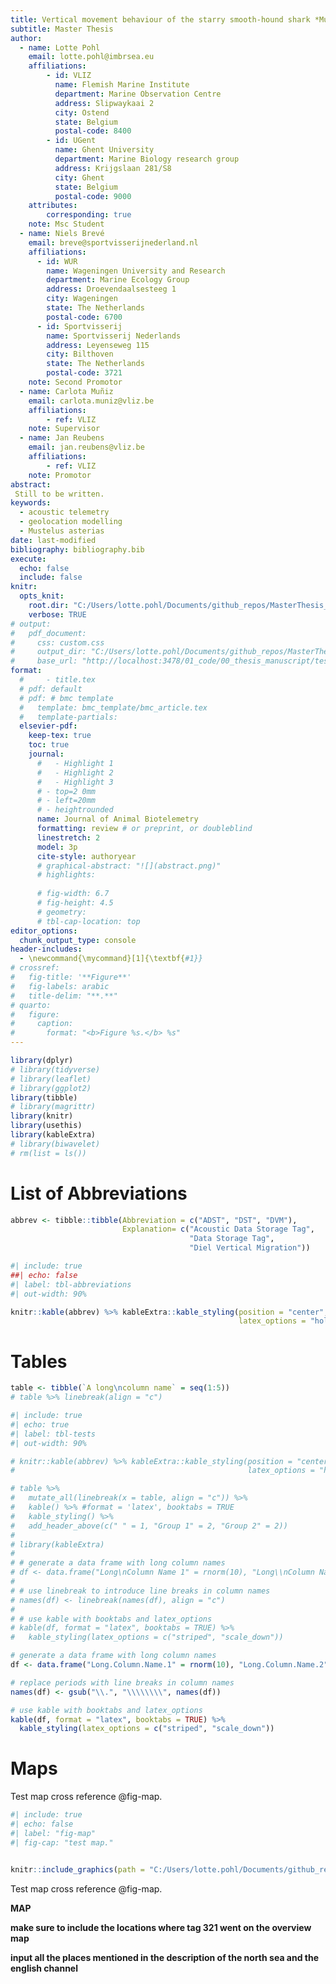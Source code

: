 ---
title: Vertical movement behaviour of the starry smooth-hound shark *Mustelus asterias* in the North Sea
subtitle: Master Thesis
author:
  - name: Lotte Pohl
    email: lotte.pohl@imbrsea.eu
    affiliations: 
        - id: VLIZ
          name: Flemish Marine Institute
          department: Marine Observation Centre
          address: Slipwaykaai 2
          city: Ostend
          state: Belgium
          postal-code: 8400
        - id: UGent
          name: Ghent University
          department: Marine Biology research group
          address: Krijgslaan 281/S8
          city: Ghent
          state: Belgium
          postal-code: 9000
    attributes:
        corresponding: true
    note: Msc Student
  - name: Niels Brevé
    email: breve@sportvisserijnederland.nl
    affiliations:
      - id: WUR
        name: Wageningen University and Research
        department: Marine Ecology Group
        address: Droevendaalsesteeg 1
        city: Wageningen
        state: The Netherlands
        postal-code: 6700
      - id: Sportvisserij
        name: Sportvisserij Nederlands
        address: Leyenseweg 115
        city: Bilthoven
        state: The Netherlands
        postal-code: 3721
    note: Second Promotor
  - name: Carlota Muñiz
    email: carlota.muniz@vliz.be
    affiliations:
        - ref: VLIZ
    note: Supervisor
  - name: Jan Reubens
    email: jan.reubens@vliz.be
    affiliations:
        - ref: VLIZ
    note: Promotor
abstract: 
 Still to be written.
keywords: 
  - acoustic telemetry
  - geolocation modelling
  - Mustelus asterias
date: last-modified
bibliography: bibliography.bib
execute:
  echo: false
  include: false
knitr:
  opts_knit:
    root.dir: "C:/Users/lotte.pohl/Documents/github_repos/MasterThesis_LottePohl/"
    verbose: TRUE
# output:
#   pdf_document:
#     css: custom.css
#     output_dir: "C:/Users/lotte.pohl/Documents/github_repos/MasterThesis_LottePohl/01_code/00_thesis_manuscript/test"
#     base_url: "http://localhost:3478/01_code/00_thesis_manuscript/test"
format:
  #     - title.tex
  # pdf: default
  # pdf: # bmc template
  #   template: bmc_template/bmc_article.tex
  #   template-partials:
  elsevier-pdf:
    keep-tex: true
    toc: true
    journal:
      #   - Highlight 1
      #   - Highlight 2
      #   - Highlight 3
      # - top=2 0mm
      # - left=20mm
      # - heightrounded
      name: Journal of Animal Biotelemetry
      formatting: review # or preprint, or doubleblind
      linestretch: 2
      model: 3p
      cite-style: authoryear
      # graphical-abstract: "![](abstract.png)"
      # highlights:
        
      # fig-width: 6.7
      # fig-height: 4.5
      # geometry:
      # tbl-cap-location: top
editor_options: 
  chunk_output_type: console
header-includes:
  - \newcommand{\mycommand}[1]{\textbf{#1}}
# crossref:
#   fig-title: '**Figure**'
#   fig-labels: arabic
#   title-delim: "**.**"
# quarto:
#   figure:
#     caption:
#       format: "<b>Figure %s.</b> %s"
---

```{r packages}
library(dplyr)
# library(tidyverse)
# library(leaflet)
# library(ggplot2)
library(tibble)
# library(magrittr)
library(knitr)
library(usethis)
library(kableExtra)
# library(biwavelet)
# rm(list = ls())
```

<!-- ```{r workspace} -->
<!-- # load functions  -->
<!-- paste0(getwd(), "/01_code/06_functions/functions.R") %>% base::source() -->

<!-- # load plots, data and maps -->
<!-- # paste0(getwd(), "/01_code/02_load_data/manuscript_figures/load_dst_overview_plots.R") %>% base::source() -->

<!-- paste0(getwd(), "/01_code/02_load_data/manuscript_figures/load_plots.R") %>% base::source() -->

<!-- # paste0(getwd(), "/01_code/02_load_data/manuscript_figures/load_maps.R") %>% base::source() -->

<!-- # paste0(getwd(), "/01_code/02_load_data/load_autocorrelation_results.R") %>% base::source() -->

<!-- paste0(getwd(), "/01_code/02_load_data/load_acoustic_detections.R") %>% base::source() -->

<!-- # paste0(getwd(), "/01_code/05_plots_maps/plots_dst_summary.R") %>% base::source() -->

<!-- # paste0(getwd(), "/01_code/05_plots_maps/thesis_manuscript_figures.R") %>% base::source() -->
<!-- dst_summary <- load_data(filestring = "dst_summary", folder = paste0(getwd(), "/02_results/dst_summary/")) -->
<!-- ``` -->

<!-- ```{r} -->
<!-- path_maps <- paste0(getwd(), "/01_code/00_thesis_manuscript/maps/") -->
<!-- path_figures <- paste0(getwd(), "/01_code/00_thesis_manuscript/figures/") -->
<!-- ``` -->


<!-- ```{r setplottheme} -->
<!-- thesis_theme <- ggplot2::theme( -->
<!--   plot.title = element_text(family = "serif", size = 12, face = "bold"), -->
<!--   plot.subtitle = element_text(family = "serif", size = 12), -->
<!--   axis.title = element_text(family = "serif", size = 12), -->
<!--   axis.text = element_text(family = "serif", size = 10), -->
<!--   legend.title = element_text(family = "serif", size = 12), -->
<!--   legend.text = element_text(family = "serif", size = 10), -->
<!--   # plot.background = element_blank()#, -->
<!--   panel.background = element_blank(), -->
<!--   # panel.background = element_rect(fill = "transparent"), -->
<!--   panel.grid.major = element_line(color = "gray70", linetype = "solid"), -->
<!--   panel.grid.minor = element_line(color = "gray90", linetype = "dashed"), -->
<!-- ) -->

<!-- # Set the theme as the default for all plots -->
<!-- ggplot2::theme_set(thesis_theme) -->
<!-- ``` -->

# List of Abbreviations {-}

```{r listofabbreviations}
abbrev <- tibble::tibble(Abbreviation = c("ADST", "DST", "DVM"),
                         Explanation= c("Acoustic Data Storage Tag",
                                        "Data Storage Tag",
                                        "Diel Vertical Migration"))
```


```{r table-abbreviations}
#| include: true
##| echo: false
#| label: tbl-abbreviations
#| out-width: 90%

knitr::kable(abbrev) %>% kableExtra::kable_styling(position = "center",
                                                   latex_options = "hold_position")

```

# Tables

```{r tableprepare}

table <- tibble(`A long\ncolumn name` = seq(1:5))
# table %>% linebreak(align = "c")

```

```{r table-tests}
#| include: true
#| echo: true
#| label: tbl-tests
#| out-width: 90%

# knitr::kable(abbrev) %>% kableExtra::kable_styling(position = "center",
#                                                    latex_options = "hold_position")

# table %>%
#   mutate_all(linebreak(x = table, align = "c")) %>%
#   kable() %>% #format = 'latex', booktabs = TRUE
#   kable_styling() %>%
#   add_header_above(c(" " = 1, "Group 1" = 2, "Group 2" = 2))
# 
# library(kableExtra)
# 
# # generate a data frame with long column names
# df <- data.frame("Long\nColumn Name 1" = rnorm(10), "Long\\nColumn Name 2" = rnorm(10))
# 
# # use linebreak to introduce line breaks in column names
# names(df) <- linebreak(names(df), align = "c")
# 
# # use kable with booktabs and latex_options
# kable(df, format = "latex", booktabs = TRUE) %>%
#   kable_styling(latex_options = c("striped", "scale_down"))

# generate a data frame with long column names
df <- data.frame("Long.Column.Name.1" = rnorm(10), "Long.Column.Name.2" = rnorm(10))

# replace periods with line breaks in column names
names(df) <- gsub("\\.", "\\\\\\\\", names(df))

# use kable with booktabs and latex_options
kable(df, format = "latex", booktabs = TRUE) %>%
  kable_styling(latex_options = c("striped", "scale_down"))

```


# Maps


Test map cross reference @fig-map.

```{r maptest}
#| include: true
#| echo: false
#| label: "fig-map"
#| fig-cap: "test map."


knitr::include_graphics(path = "C:/Users/lotte.pohl/Documents/github_repos/MasterThesis_LottePohl/01_code/00_thesis_manuscript/maps/map1_overview_manual.png", rel_path = FALSE)

```

Test map cross reference @fig-map.
<!-- #| out-width: 80% -->
<!-- ##| layout-ncol: 1 -->
<!-- ##| column: body #page -->
<!-- ##| fig-width: 6 -->


<!-- ::: {#fig-map} -->
<!-- ![Map of the study area.](C:/Users/lotte.pohl/Documents/github_repos/MasterThesis_LottePohl/01_code/00_thesis_manuscript/maps/map1_overview_manual.png) -->
<!-- ::: -->


<!-- ####	Human activities -->

<!-- -	Windfarms -->
<!-- -	Shipwrecks -->
<!-- -	Submarine power and telecommunication cables -->



<!-- MAP: BPNS with cables, windfarms and shipwrecks -->
<!-- Maybe 2 maps next to each other, one with acoustic receivers (+ sub areas/receiver arrays, and 2 tagging locations) and one with the human activities (bc 1 map will be too full?) -->
<!-- Mention that for the windfarms and cables, the years are filtered to be <= 2020 -->

<!-- ```{r map1overview} -->
<!-- #| include: false -->
<!-- #| label: fig-map1overview -->
<!-- #| fig-cap: "Map of the study area." -->
<!-- # map1_overview -->
<!-- ``` -->

<!-- ```{r map2detail} -->
<!-- #| include: false -->
<!-- #| label: fig-map2detail -->
<!-- #| fig-cap: "Map of the BPNS and the Western Scheldt, depicting the locations of acoustic recevers and of the release of tagged animals." -->

<!-- # map2_detail -->
<!-- ``` -->


<!-- ```{r} -->
<!-- #| include: false -->
<!-- #| label: fig-map2 -->
<!-- #| layout-ncol: 1 -->
<!-- #| column: body #page -->
<!-- #| fig-width: 6 -->
<!-- #| fig-subcap:  -->
<!-- #| - "Map of the study area." -->
<!-- #| - "Map of the BPNS and the Western Scheldt, depicting the locations of acoustic recevers and of the release of tagged animals." -->

<!-- # knitr::include_graphics(paste0(path_maps, "map1_overview_manual.png")) -->
<!-- # knitr::include_graphics("01_code/00_thesis_manuscript/maps/map1_overview_manual.png") -->

<!-- knitr::include_graphics("map1_overview_manual.png") -->
<!-- knitr::include_graphics("map2_detail_manual.png") -->

<!-- # knitr::include_graphics("01_code/00_thesis_manuscript/maps/map2_detail_manual.png") -->
<!-- # knitr::include_graphics(paste0(path_maps, "maps/map2_detail_manual.png")) -->
<!-- ``` -->

<!-- ```{r} -->
<!-- #| include: true -->
<!-- #| label: fig-map -->

<!-- knitr::include_graphics("C:/Users/lotte.pohl/Documents/github_repos/MasterThesis_LottePohl/map1_overview_manual.png", auto_pdf = FALSE) -->
<!-- ``` -->

**MAP**

<!-- ::: {#fig-map} -->
<!-- ![Map of the study area.](C:/Users/lotte.pohl/Documents/github_repos/MasterThesis_LottePohl/01_code/00_thesis_manuscript/maps/map1_overview_manual.png) -->
<!-- ::: -->

<!-- ::: {#fig-map layout-ncol=2} -->

<!-- ![Overview Map of the study area.](C:/Users/lotte.pohl/Documents/github_repos/MasterThesis_LottePohl/01_code/00_thesis_manuscript/maps/map1_overview_manual.png){#fig-mapoverview} -->
**make sure to include the locations where tag 321 went on the overview map**

**input all the places mentioned in the description of the north sea and the english channel**

<!-- Maps of the study area. -->
<!-- ::: -->

<!-- ###	The Scheldt Estuary -->

<!-- ####	The Westerschelde -->

<!-- MAP: Schelde with bathymetry raster or contour lines --> 

<!-- -	Acoustic receiver arrays in WS -->
<!-- -	Mixing -->
<!-- -	Salinity -->
<!-- -	Food abundance for the sharks -->
<!-- -	Biodiversity and most prominent species -->

